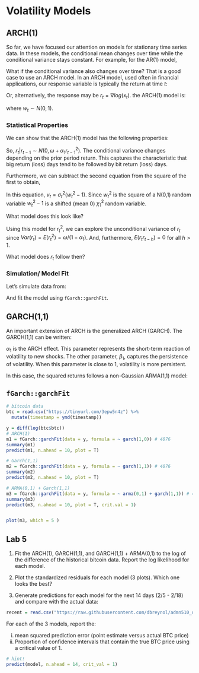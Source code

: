 # Volatility Models

## ARCH(1)

So far, we have focused our attention on models for stationary time series data. In these models, the conditional mean changes over time while the conditional variance stays constant. For example, for the AR(1) model,

\begin{align}
E[x_t | x_{t-1}] &= \phi_1 x_{t-1} \\
Var[x_t | x_{t-1}] &= \sigma^2_w.
\end{align}

What if the conditional variance also changes over time? That is a good case to use an ARCH model. In an ARCH model, used often in financial applications, our response variable is typically the return at time $t$:

\begin{align}
r_t = \frac{x_t - x_{t-1}}{x_{t-1}}
\end{align}

Or, alternatively, the response may be $r_t = \nabla log(x_t)$. the ARCH(1) model is:

\begin{align}
r_t &= \sigma_t w_t \\
\sigma^2_t &= \omega + \alpha_1 r_{t-1}^2,
\end{align}

where $w_t \sim N(0,1)$.

### Statistical Properties

We can show that the ARCH(1) model has the following properties:

\begin{align}
E(r_t) &= 0 \\
Var(r_t | r_{t-1}) &=  \omega + \alpha_1 r_{t-1}^2.
\end{align}

So, $r_{t}|r_{t-1} \sim N(0,\omega + \alpha_1 r_{t-1}^2)$. The conditional variance changes depending on the prior period return. This captures the characteristic that big return (loss) days tend to be followed by bit return (loss) days.

Furthermore, we can subtract the second equation from the square of the first to obtain,

\begin{align}
r_t^2 &= \omega + \alpha_1 r_{t-1}^2 + v_t. \\
\end{align}

In this equation, $v_t = \sigma_t^2 (w_t^2-1)$. Since $w_t^2$ is the square of a N(0,1) random variable $w_t^2-1$ is a shifted (mean 0) $\chi^2_1$ random variable. 

What model does this look like?

Using this model for $r_t^2$, we can explore the unconditional variance of $r_t$ since $Var(r_t)= E(r_t^2) = \omega/(1-\alpha_1)$. And, furthermore, $E(r_t r_{t-h}) = 0$ for all $h>1$. 

What model does $r_t$ follow then?

### Simulation/ Model Fit

Let's simulate data from:

\begin{align}
r_t &= \sigma_t w_t \\
\sigma^2_t &= 0.1 + 0.4 r_{t-1}^2,
\end{align}

And fit the model using <code>fGarch::garchFit</code>.

## GARCH(1,1)

An important extension of ARCH is the generalized ARCH (GARCH). The GARCH(1,1) can be written:

\begin{align}
r_t &= \sigma_t w_t \\
\sigma^2_t &= \omega + \alpha_1 r_{t-1}^2 + \beta_1 \sigma^2_{t-1},
\end{align}

$\alpha_1$ is the ARCH effect. This parameter represents the short-term reaction of volatility to new shocks. The other parameter, $\beta_1$, captures the persistence of volatility. When this parameter is close to 1, volatility is more persistent.

In this case, the squared returns follows a non-Gaussian ARMA(1,1) model:

\begin{align}
r_t^2 &= \omega + (\alpha_1+\beta_1)r_{t-1}^2 + v_t - \beta_1 v_{t-1} \\
\end{align}


## <code>fGarch::garchFit</code>

```r
# bitcoin data
btc = read.csv("https://tinyurl.com/3epw5n4z") %>% 
  mutate(timestamp = ymd(timestamp))

y = diff(log(btc$btc))
# ARCH(1)
m1 = fGarch::garchFit(data = y, formula = ~ garch(1,0)) # 4076
summary(m1)
predict(m1, n.ahead = 10, plot = T)

# Garch(1,1)
m2 = fGarch::garchFit(data = y, formula = ~ garch(1,1)) # 4076
summary(m2)
predict(m2, n.ahead = 10, plot = T)

# ARMA(0,1) + Garch(1,1)
m3 = fGarch::garchFit(data = y, formula = ~ arma(0,1) + garch(1,1)) # 4217
summary(m3)
predict(m3, n.ahead = 10, plot = T, crit.val = 1)


plot(m3, which = 5 )
```


## Lab 5

1. Fit the ARCH(1), GARCH(1,1), and GARCH(1,1) + ARMA(0,1) to the log of the difference of the historical bitcoin data. Report the log likelihood for each model.

2. Plot the standardized residuals for each model (3 plots). Which one looks the best?

3. Generate predictions for each model for the next 14 days (2/5 - 2/18) and compare with the actual data:

```r
recent = read.csv("https://raw.githubusercontent.com/dbreynol/admn510_data/refs/heads/main/btc_recent.csv")
```

For each of the 3 models, report the:

i) mean squared prediction error (point estimate versus actual BTC price)
ii) Proportion of confidence intervals that contain the true BTC price using a critical value of 1.

```r
# hint!
predict(model, n.ahead = 14, crit_val = 1)
```




